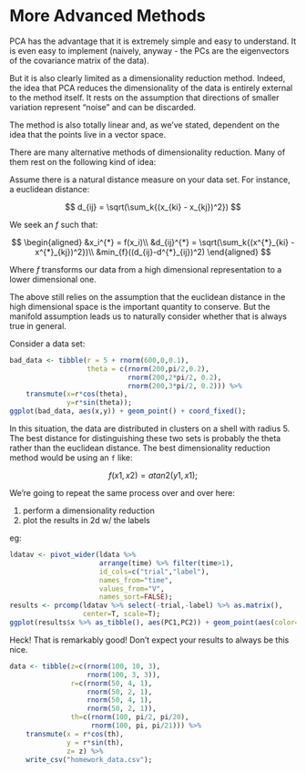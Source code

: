 More Advanced Methods
=====================

PCA has the advantage that it is extremely simple and easy to
understand. It is even easy to implement (naively, anyway - the PCs
are the eigenvectors of the covariance matrix of the data).

But it is also clearly limited as a dimensionality reduction
method. Indeed, the idea that PCA reduces the dimensionality of the
data is entirely external to the method itself. It rests on the
assumption that directions of smaller variation represent "noise" and
can be discarded. 

The method is also totally linear and, as we've stated, dependent on
the idea that the points live in a vector space.

There are many alternative methods of dimensionality reduction. Many
of them rest on the following kind of idea:

Assume there is a natural distance measure on your data set. For
instance, a euclidean distance:

$$
d_{ij} = \sqrt(\sum_k{(x_{ki} - x_{kj})^2})
$$

We seek an $f$ such that:

$$
\begin{aligned}
&x_i^{*} = f(x_i)\\
&d_{ij}^{*} = \sqrt(\sum_k{(x^{*}_{ki} - x^{*}_{kj})^2})\\
&min_{f}((d_{ij}-d^{*}_{ij})^2)
\end{aligned}
$$

Where $f$ transforms our data from a high dimensional representation
to a lower dimensional one.

The above still relies on the assumption that the euclidean distance
in the high dimensional space is the important quantity to
conserve. But the manifold assumption leads us to naturally consider
whether that is always true in general.

Consider a data set:

```r
bad_data <- tibble(r = 5 + rnorm(600,0,0.1),
                   theta = c(rnorm(200,pi/2,0.2),
                             rnorm(200,2*pi/2, 0.2),
                             rnorm(200,3*pi/2, 0.2))) %>%
    transmute(x=r*cos(theta),
              y=r*sin(theta));
ggplot(bad_data, aes(x,y)) + geom_point() + coord_fixed();
```

In this situation, the data are distributed in clusters on a shell
with radius 5. The best distance for distinguishing these two sets is
probably the theta rather than the euclidean distance. The best
dimensionality reduction method would be using an `f` like:

$$
f(x1,x2) = atan2(y1, x1);
$$


We're going to repeat the same process over and over here: 

1. perform a dimensionality reduction
2. plot the results in 2d w/ the labels

eg:

```r
ldatav <- pivot_wider(ldata %>%
                      arrange(time) %>% filter(time>1),
                      id_cols=c("trial","label"),
                      names_from="time",
                      values_from="V",
                      names_sort=FALSE);
results <- prcomp(ldatav %>% select(-trial,-label) %>% as.matrix(),
                  center=T, scale=T);
ggplot(results$x %>% as_tibble(), aes(PC1,PC2)) + geom_point(aes(color=factor(ldatav$label)))

```

Heck! That is remarkably good! Don't expect your results to always be
this nice.


```r
data <- tibble(z=c(rnorm(100, 10, 3),
                   rnorm(100, 3, 3)),
               r=c(rnorm(50, 4, 1),
                   rnorm(50, 2, 1),
                   rnorm(50, 4, 1),
                   rnorm(50, 2, 1)),
               th=c(rnorm(100, pi/2, pi/20),
                    rnorm(100, pi, pi/21))) %>%
    transmute(x = r*cos(th),
              y = r*sin(th),
              z= z) %>%
    write_csv("homework_data.csv");


```
